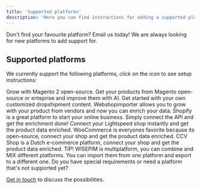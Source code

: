 ```yaml
---
title: 'Supported platforms'
description: 'Here you can find instructions for adding a supported platform.'
---
```


<Note>
  Don't find your favourite platform? Email us today! We are always looking for new platforms to add support for.
</Note>

## Supported platforms

We currently support the following platforms, click on the icon to see setup instructions:


<CardGroup cols={2}>
  <Card title="Magento 2" icon="magento" href="/integrations/magento">
    Grow with Magento 2 open-source. Get your products from Magento open-source or enteprise and improve them with AI.
  </Card>
  <Card title="Webshopimporter" icon="box" href="/integrations/webshopimporter">
    Get started with your own customized dropshipment content. Webshopimporter allows you to grow with your product from vendors and now you can enrich your data.
  </Card>
  <Card title="Shopify" icon="shopify" href="/integrations/shopify">
    Shopify is a great platform to start your online business. Simply connect the API and get the enrichment done!
  </Card>
  <Card title="Lightspeed eCom" icon="fire-flame-curved" href="/integrations/lightspeed">
    Connect your Lightspeed shop instantly and get the product data enriched.
  </Card>
  <Card title="WooCommerce" icon="wordpress" href="/integrations/woocommerce">
    WooCommerce is everyones favorite because its open-source, connect your shop and get the product data enriched.
  </Card>
  <Card title="CVV Shop" icon="cart-shopping" href="/integrations/cvv-shop">
    CCV Shop is a Dutch e-commerce platform, connect your shop and get the product data enriched.
  </Card>
</CardGroup>

<Tip>
TIP! WISEPIM is multiplatform, you can combine and MIX different platforms. 
You can import them from one platform and export to a different one.
</Tip>

<Note>
  Do you have special requirements or need a platform that's not supported yet?

  [Get in touch](https://swiftsync.ai/contact) to discuss the possibilities.
</Note>
